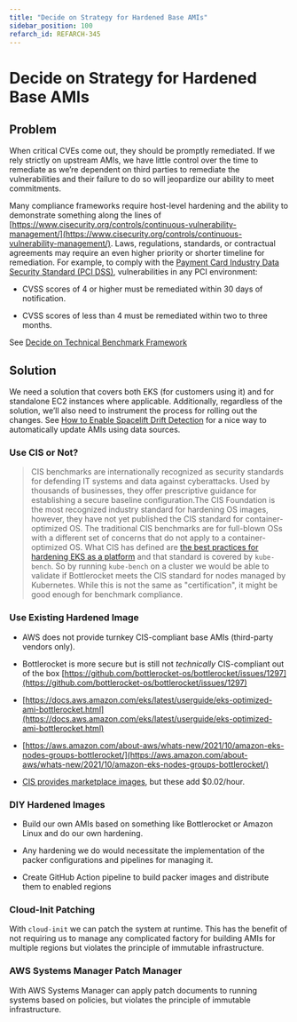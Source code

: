 ```yaml
---
title: "Decide on Strategy for Hardened Base AMIs"
sidebar_position: 100
refarch_id: REFARCH-345
---
```


# Decide on Strategy for Hardened Base AMIs

## Problem
When critical CVEs come out, they should be promptly remediated. If we rely strictly on upstream AMIs, we have little control over the time to remediate as we’re dependent on third parties to remediate the vulnerabilities and their failure to do so will jeopardize our ability to meet commitments.

Many compliance frameworks require host-level hardening and the ability to demonstrate something along the lines of [https://www.cisecurity.org/controls/continuous-vulnerability-management/](https://www.cisecurity.org/controls/continuous-vulnerability-management/). Laws, regulations, standards, or contractual agreements may require an even higher priority or shorter timeline for remediation. For example, to comply with the [<ins>Payment Card Industry Data Security Standard (PCI DSS)</ins>](https://www.pcisecuritystandards.org/document_library), vulnerabilities in any PCI environment:

- CVSS scores of 4 or higher must be remediated within 30 days of notification.

- CVSS scores of less than 4 must be remediated within two to three months.

See [Decide on Technical Benchmark Framework](/reference-architecture/fundamentals/design-decisions/foundational-benchmark-compliance/decide-on-technical-benchmark-framework)

## Solution
We need a solution that covers both EKS (for customers using it) and for standalone EC2 instances where applicable. Additionally, regardless of the solution, we’ll also need to instrument the process for rolling out the changes. See [How to Enable Spacelift Drift Detection](/reference-architecture/how-to-guides/integrations/spacelift/how-to-enable-spacelift-drift-detection) for a nice way to automatically update AMIs using data sources.

### Use CIS or Not?

> CIS benchmarks are internationally recognized as security standards for defending IT systems and data against cyberattacks. Used by thousands of businesses, they offer prescriptive guidance for establishing a secure baseline configuration.The CIS Foundation is the most recognized industry standard for hardening OS images, however, they have not yet published the CIS standard for container-optimized OS. The traditional CIS benchmarks are for full-blown OSs with a different set of concerns that do not apply to a container-optimized OS. What CIS has defined are [the best practices for hardening EKS as a platform](https://aws.amazon.com/de/blogs/containers/introducing-cis-amazon-eks-benchmark/) and that standard is covered by `kube-bench`.  So by running `kube-bench` on a cluster we would be able to validate if Bottlerocket meets the CIS standard for nodes managed by Kubernetes. While this is not the same as "certification", it might be good enough for benchmark compliance.

### Use Existing Hardened Image
- AWS does not provide turnkey CIS-compliant base AMIs (third-party vendors only).

- Bottlerocket is more secure but is still not _technically_ CIS-compliant out of the box
[https://github.com/bottlerocket-os/bottlerocket/issues/1297](https://github.com/bottlerocket-os/bottlerocket/issues/1297)

- [https://docs.aws.amazon.com/eks/latest/userguide/eks-optimized-ami-bottlerocket.html](https://docs.aws.amazon.com/eks/latest/userguide/eks-optimized-ami-bottlerocket.html)

- [https://aws.amazon.com/about-aws/whats-new/2021/10/amazon-eks-nodes-groups-bottlerocket/](https://aws.amazon.com/about-aws/whats-new/2021/10/amazon-eks-nodes-groups-bottlerocket/)

- [CIS provides marketplace images](https://aws.amazon.com/marketplace/seller-profile?id=dfa1e6a8-0b7b-4d35-a59c-ce272caee4fc), but these add $0.02/hour.

### DIY Hardened Images
- Build our own AMIs based on something like Bottlerocket or Amazon Linux and do our own hardening.

- Any hardening we do would necessitate the implementation of the packer configurations and pipelines for managing it.

- Create GitHub Action pipeline to build packer images and distribute them to enabled regions

### Cloud-Init Patching
With `cloud-init` we can patch the system at runtime. This has the benefit of not requiring us to manage any complicated factory for building AMIs for multiple regions but violates the principle of immutable infrastructure.

### AWS Systems Manager Patch Manager
With AWS Systems Manager can apply patch documents to running systems based on policies, but violates the principle of immutable infrastructure.


